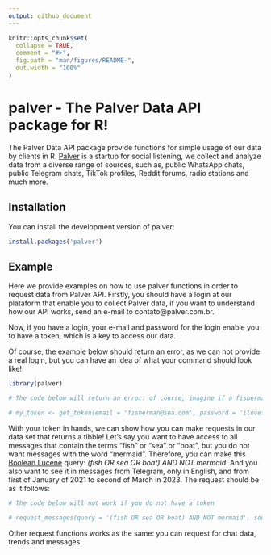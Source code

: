 ```yaml
---
output: github_document
---
```


<!-- README.md is generated from README.Rmd. Please edit that file -->

```r
knitr::opts_chunk$set(
  collapse = TRUE,
  comment = "#>",
  fig.path = "man/figures/README-",
  out.width = "100%"
)
```

# palver - The Palver Data API package for R!

<!-- badges: start -->
<!-- badges: end -->

The Palver Data API package provide functions for simple usage of our data by clients in R. [Palver](https://www.palver.com.br/) is a startup for social listening, we collect and analyze data from a diverse range of sources, such as, public WhatsApp chats, public Telegram chats, TikTok profiles, Reddit forums, radio stations and much more.

## Installation

You can install the development version of palver:

``` r
install.packages('palver')
```

## Example

Here we provide examples on how to use palver functions in order to request data from Palver API. Firstly, you should have a login at our plataform that enable you to collect Palver data, if you want to understand how our API works, send an e-mail to contato@palver.com.br.

Now, if you have a login, your e-mail and password for the login enable you to have a token, which is a key to access our data. 

Of course, the example below should return an error, as we can not provide a real login, but you can have an idea of what your command should look like!

```r
library(palver)

# The code below will return an error: of course, imagine if a fisherman would have such obvious e-mail and password!

# my_token <- get_token(email = 'fisherman@sea.com', password = 'ilovefish')

```

With your token in hands, we can show how you can make requests in our data set that returns a tibble! Let's say you want to have access to all messages that contain the terms "fish" or "sea" or "boat", but you do not want messages with the word "mermaid". Therefore, you can make this [Boolean Lucene](https://solr.apache.org/guide/6_6/the-standard-query-parser.html) query: *(fish OR sea OR boat) AND NOT mermaid*. And you also want to see it in messages from Telegram, only in English, and from first of January of 2021 to second of March in 2023. The request should be as it follows:

```r
# The code below will not work if you do not have a token

# request_messages(query = '(fish OR sea OR boat) AND NOT mermaid', source = 'telegram', lang = 'en', startDate = '2021-01-01T00:00:00.000Z', endDate = '2023-03-02T23:59:59.000Z', token = my_token)
```

Other request functions works as the same: you can request for chat data, trends and messages.

